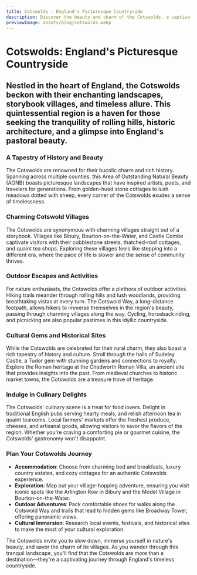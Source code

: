 ```yaml
---
title: Cotswolds - England's Picturesque Countryside
description: Discover the beauty and charm of the Cotswolds, a captivating region known for its idyllic landscapes, charming villages, and rich history.
previewImage: assets/blog/cotswolds.webp
---
```


# Cotswolds: England's Picturesque Countryside

## Nestled in the heart of England, the Cotswolds beckon with their enchanting landscapes, storybook villages, and timeless allure. This quintessential region is a haven for those seeking the tranquility of rolling hills, historic architecture, and a glimpse into England's pastoral beauty.

<Date date="Tuesday 15 August 2023"/>
<ArticleHero src="assets/blog/cotswolds.webp" alt="Cotswolds Countryside"/>

### A Tapestry of History and Beauty

The Cotswolds are renowned for their bucolic charm and rich history. Spanning across multiple counties, this Area of Outstanding Natural Beauty (AONB) boasts picturesque landscapes that have inspired artists, poets, and travelers for generations. From golden-hued stone cottages to lush meadows dotted with sheep, every corner of the Cotswolds exudes a sense of timelessness.

### Charming Cotswold Villages

The Cotswolds are synonymous with charming villages straight out of a storybook. Villages like Bibury, Bourton-on-the-Water, and Castle Combe captivate visitors with their cobblestone streets, thatched-roof cottages, and quaint tea shops. Exploring these villages feels like stepping into a different era, where the pace of life is slower and the sense of community thrives.

### Outdoor Escapes and Activities

For nature enthusiasts, the Cotswolds offer a plethora of outdoor activities. Hiking trails meander through rolling hills and lush woodlands, providing breathtaking vistas at every turn. The Cotswold Way, a long-distance footpath, allows hikers to immerse themselves in the region's beauty, passing through charming villages along the way. Cycling, horseback riding, and picnicking are also popular pastimes in this idyllic countryside.

### Cultural Gems and Historical Sites

While the Cotswolds are celebrated for their rural charm, they also boast a rich tapestry of history and culture. Stroll through the halls of Sudeley Castle, a Tudor gem with stunning gardens and connections to royalty. Explore the Roman heritage at the Chedworth Roman Villa, an ancient site that provides insights into the past. From medieval churches to historic market towns, the Cotswolds are a treasure trove of heritage.

### Indulge in Culinary Delights

The Cotswolds' culinary scene is a treat for food lovers. Delight in traditional English pubs serving hearty meals, and relish afternoon tea in quaint tearooms. Local farmers' markets offer the freshest produce, cheeses, and artisanal goods, allowing visitors to savor the flavors of the region. Whether you're craving a comforting pie or gourmet cuisine, the Cotswolds' gastronomy won't disappoint.

### Plan Your Cotswolds Journey

- **Accommodation**: Choose from charming bed and breakfasts, luxury country estates, and cozy cottages for an authentic Cotswolds experience.
- **Exploration**: Map out your village-hopping adventure, ensuring you visit iconic spots like the Arlington Row in Bibury and the Model Village in Bourton-on-the-Water.
- **Outdoor Adventures**: Pack comfortable shoes for walks along the Cotswold Way and trails that lead to hidden gems like Broadway Tower, offering panoramic views.
- **Cultural Immersion**: Research local events, festivals, and historical sites to make the most of your cultural exploration.

The Cotswolds invite you to slow down, immerse yourself in nature's beauty, and savor the charm of its villages. As you wander through this tranquil landscape, you'll find that the Cotswolds are more than a destination—they're a captivating journey through England's timeless countryside.
